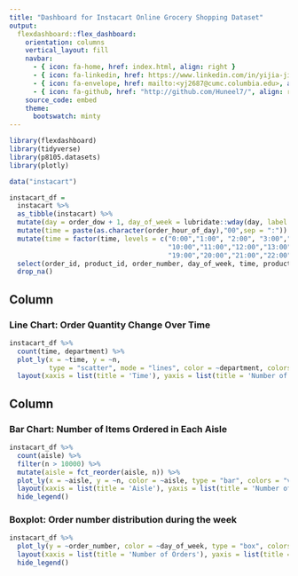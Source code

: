 ```yaml
---
title: "Dashboard for Instacart Online Grocery Shopping Dataset"
output: 
  flexdashboard::flex_dashboard:
    orientation: columns
    vertical_layout: fill
    navbar:
      - { icon: fa-home, href: index.html, align: right }
      - { icon: fa-linkedin, href: https://www.linkedin.com/in/yijia-jiang/", align: right }
      - { icon: fa-envelope, href: mailto:<yj2687@cumc.columbia.edu>, align: right }
      - { icon: fa-github, href: "http://github.com/Huneel7/", align: right }
    source_code: embed
    theme: 
      bootswatch: minty
---
```



```r
library(flexdashboard)
library(tidyverse)
library(p8105.datasets)
library(plotly)
```



```r
data("instacart")

instacart_df = 
  instacart %>% 
  as_tibble(instacart) %>% 
  mutate(day = order_dow + 1, day_of_week = lubridate::wday(day, label = TRUE)) %>%
  mutate(time = paste(as.character(order_hour_of_day),"00",sep = ":")) %>% 
  mutate(time = factor(time, levels = c("0:00","1:00", "2:00", "3:00","4:00","5:00","6:00","7:00","8:00","9:00",
                                        "10:00","11:00","12:00","13:00","14:00","15:00","16:00","17:00","18:00",
                                        "19:00","20:00","21:00","22:00","23:00"))) %>% 
  select(order_id, product_id, order_number, day_of_week, time, product_name, aisle, department) %>% 
  drop_na() 
```


Column {data-width=600}
-----------------------------------------------------------------------


### Line Chart: Order Quantity Change Over Time

```r
instacart_df %>%
  count(time, department) %>%
  plot_ly(x = ~time, y = ~n, 
          type = "scatter", mode = "lines", color = ~department, colors = "viridis") %>% 
  layout(xaxis = list(title = 'Time'), yaxis = list(title = 'Number of Orders'))
```



Column {data-width=400}
-----------------------------------------------------------------------


### Bar Chart: Number of Items Ordered in Each Aisle

```r
instacart_df %>% 
  count(aisle) %>% 
  filter(n > 10000) %>% 
  mutate(aisle = fct_reorder(aisle, n)) %>% 
  plot_ly(x = ~aisle, y = ~n, color = ~aisle, type = "bar", colors = "viridis") %>% 
  layout(xaxis = list(title = 'Aisle'), yaxis = list(title = 'Number of Orders')) %>% 
  hide_legend()
```




### Boxplot: Order number distribution during the week

```r
instacart_df %>% 
  plot_ly(y = ~order_number, color = ~day_of_week, type = "box", colors = "viridis") %>% 
  layout(xaxis = list(title = 'Number of Orders'), yaxis = list(title = 'Day')) %>%
  hide_legend()
```





